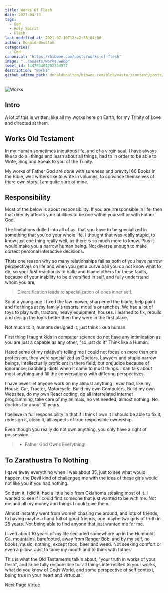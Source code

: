```yaml
---
title: Works Of Flesh
date: 2021-04-13
tags:
  - God
  - Holy Spirit
  - Flesh
last_modified_at: 2021-07-10T12:42:38-04:00
author: Donald Boulton
categories:
  - God
canonical: "https://bibwoe.com/posts/works-of-flesh"
image: "../assets/works.webp"
tweet_id: 144763404702334977
description: "works"
github_editme_path: donaldboulton/bibwoe.com/blob/master/content/posts/works-of-flesh.mdx
---
```


![Works](../assets/works.webp)

## Intro

A lot of this is written; like all my works here on Earth; for my Trinity of Love and directed at them.

## Works Old Testament

In my Human sometimes iniquitous life, and of a virgin soul, I have always like to do all things and learn about all things, had to in order to be able to Write, Sing and Speak to you of the Trinity.

My works of Father God are done with sureness and brevity! 66 Books in the Bible, well writers like to write in volumes, to convince themselves of there own story. I am quite sure of mine.

## Responsibility

Most of the below is about responsibility. If you are irresponsible in life, then that directly affects your abilities to be one within yourself or with Father God.

The limitations drilled into all of us, that you have to be specialized in something that you do your whole life. I thought that was really stupid, to know just one thing really well, as there is so much more to know. Plus it would make you a narrow human being. Not diverse enough to make correct personal interactive decisions.

Thats one reason why so many relationships fail as both of you have narrow perspectives on life and when you get a curve ball you do not know what to do; so your first reaction is to balk; and blame others for these faults, because of your inability to be diversified in self, and fully understand whom you are.

> Diversification leads to specialization of ones inner self.

So at a young age I fixed the law mower, sharpened the blade, help paint and fix things at my family's resorts, motel's or ranches. We had a lot of toys to play with, tractors, heavy equipment, houses. I learned to fix, rebuild and design the toy's better then they were in the first place.

Not much to it, humans designed it, just think like a human.

First thing I taught kids in computer science do not have any intimidation as you are just a capable as any other, "so just do it" Think like a Human.

Hated some of my relative's telling me I could not focus on more than one profession, they were specialized as Doctors, Lawyers and stupid narrow beings, intellectually proficient in there field; but prejudice because of ignorance; babbling idiots when it came to most things. I can talk about most anything and fill the conversations with differing perspectives.

I have never let anyone work on my almost anything I ever had, like my House, Car, Tractor, Motorcycle, Build my own Computers, Build my own Websites, do my own React coding, do all interrelated internet programming, take care of my animals, no vet needed, almost nothing. No doctors for about 10 years.

I believe in full responsibility in that if I think I own it I should be able to fix it, redesign it, clean it, all aspects of true responsible ownership.

Even though you really do not own anything, you only have a right of possession.

> - Father God Owns Everything!

## To Zarathustra To Nothing

I gave away everything when I was about 35, just to see what would happen, the Devil kind of challenged me with the idea of these girls would not like you if you had nothing.

So dam it, I did it, had a little help from Oklahoma stealing most of it. I wanted to see if I could find someone that just wanted to be with me. Not me and all my money and things I could give them.

Almost instantly went from women chasing me around, and lots of friends, to having maybe a hand full of good friends, one maybe two girls of truth in 25 years. Not being able to find anyone that just wanted me for me.

I lived about 10 years of my life secluded somewhere up in the Humboldt Ca. mountains, barefooted, away from Ranger Bob, and by my self, no books, music, nothing, except food, beer and weed. Not seeking comfort or even a pillow. Just to tame my mouth and to think with father.

This is what the Old Testaments talk's about, "your truth in works of your flesh", and to be fully responsible for all things interrelated to your works, what do you know of Gods World, and some perspective of self context, being true in your heart and virtuous.

Next Page [Virtue](/blog/virtue) 
